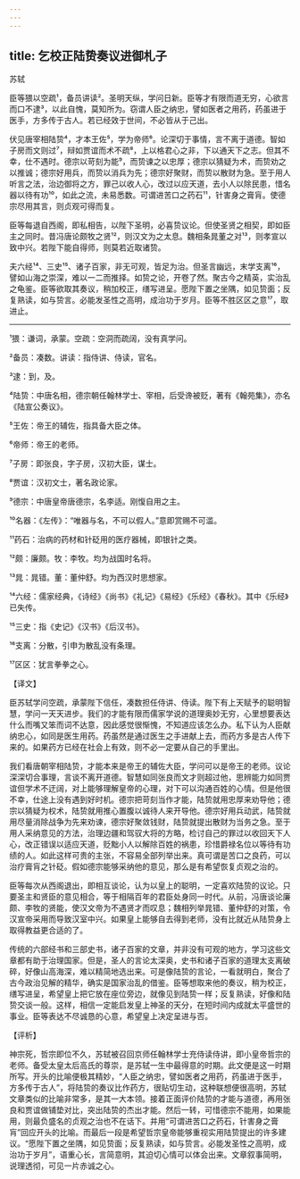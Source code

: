 ```yaml
---
---
---
```

title: 乞校正陆贽奏议进御札子
---




苏轼

臣等猥以空疏¹，备员讲读²。圣明天纵，学问日新。臣等才有限而道无穷，心欲言而口不逮³，以此自愧，莫知所为。窃谓人臣之纳忠，譬如医者之用药，药虽进于医手，方多传于古人。若已经效于世间，不必皆从于己出。

伏见唐宰相陆贽⁴，才本王佐⁵，学为帝师⁶。论深切于事情，言不离于道德。智如子房而文则过⁷，辩如贾谊而术不疏⁸，上以格君心之非，下以通天下之志。但其不幸，仕不遇时。德宗以苛刻为能⁹，而贽谏之以忠厚；德宗以猜疑为术，而贽劝之以推诚；德宗好用兵，而贽以消兵为先；德宗好聚财，而贽以散财为急。至于用人听言之法，治边御将之方，罪己以收人心，改过以应天道，去小人以除民患，惜名器以待有功¹⁰，如此之流，未易悉数。可谓进苦口之药石¹¹，针害身之膏肓。使德宗尽用其言，则贞观可得而复。

臣等每退自西阁，即私相告，以陛下圣明，必喜贽议论。但使圣贤之相契，即如臣主之同时。昔冯唐论颇牧之贤¹²，则汉文为之太息。魏相条晁董之对¹³，则孝宣以致中兴。若陛下能自得师，则莫若近取诸贽。

夫六经¹⁴、三史¹⁵、诸子百家，非无可观，皆足为治。但圣言幽远，末学支离¹⁶，譬如山海之崇深，难以一二而推择。如贽之论，开卷了然。聚古今之精英，实治乱之龟鉴。臣等欲取其奏议，稍加校正，缮写进呈。愿陛下置之坐隅，如见贽面；反复熟读，如与贽言。必能发圣性之高明，成治功于岁月。臣等不胜区区之意¹⁷，取进止。



***



¹猥：谦词，承蒙。空疏：空洞而疏阔，没有真学问。

²备员：凑数。讲读：指侍讲、侍读，官名。

³逮：到，及。

⁴陆贽：中唐名相，德宗朝任翰林学士、宰相，后受谗被贬，著有《翰苑集》，亦名《陆宣公奏议》。

⁵王佐：帝王的辅佐，指具备大臣之体。

⁶帝师：帝王的老师。

⁷子房：即张良，字子房，汉初大臣，谋士。

⁸贾谊：汉初文士，著名政论家。

⁹德宗：中唐皇帝唐德宗，名李适。刚愎自用之主。

¹⁰名器：《左传》：“唯器与名，不可以假人。”意即赏赐不可滥。

¹¹药石：治病的药材和针砭用的医疗器械，即银针之类。

¹²颇：廉颇。牧：李牧。均为战国时名将。

¹³晁：晁错。董：董仲舒。均为西汉时思想家。

¹⁴六经：儒家经典，《诗经》《尚书》《礼记》《易经》《乐经》《春秋》。其中《乐经》已失传。

¹⁵三史：指《史记》《汉书》《后汉书》。

¹⁶支离：分散，引申为散乱没有条理。

¹⁷区区：犹言拳拳之心。

【译文】

臣苏轼学问空疏，承蒙陛下信任，凑数担任侍讲、侍读。陛下有上天赋予的聪明智慧，学问一天天进步。我们的才能有限而儒家学说的道理奥妙无穷，心里想要表达什么而嘴又笨而词不达意，因此感觉很惭愧，不知道应该怎么办。私下认为人臣献纳忠心，如同是医生用药。药虽然是通过医生之手进献上去，而药方多是古人传下来的。如果药方已经在社会上有效，则不必一定要从自己的手里出。

我们看唐朝宰相陆贽，才能本来是帝王的辅佐大臣，学问可以是帝王的老师。议论深深切合事理，言谈不离开道德。智慧如同张良而文才则超过他，思辨能力如同贾谊但学术不迂阔，对上能够理解皇帝的心理，对下可以沟通百姓的心情。但是他很不幸，仕途上没有遇到好时机。德宗把苛刻当作才能，陆贽就用忠厚来劝导他；德宗以猜疑为权术，陆贽就用推心置腹以诚待人来开导他。德宗好用兵动武，陆贽就用尽量消除战争为先来劝谏，德宗好聚敛钱财，陆贽就提出散财为当务之急。至于用人采纳意见的方法，治理边疆和驾驭大将的方略，检讨自己的罪过以收回天下人心，改正错误以适应天道，贬黜小人以解除百姓的祸患，珍惜爵禄名位以等待有功绩的人。如此这样可贵的主张，不容易全部列举出来。真可谓是苦口之良药，可以治疗膏肓之针砭。假如德宗能够采纳他的意见，那么是有希望恢复贞观之治的。

臣等每次从西阁退出，即相互谈论，认为以皇上的聪明，一定喜欢陆贽的议论。只要圣主和贤臣的意见相合，等于相隔百年的君臣处身同一时代。从前，冯唐谈论廉颇、李牧的贤能，使汉文帝为不遇贤才而叹息；魏相列举晁错、董仲舒的对策，令汉宣帝采用而导致汉室中兴。如果皇上能够自去得到老师，没有比就近从陆贽身上取得教益更合适的了。

传统的六部经书和三部史书，诸子百家的文章，并非没有可观的地方，学习这些文章都有助于治理国家。但是，圣人的言论太深奥，史书和诸子百家的道理太支离破碎，好像山高海深，难以精简地选出来。可是像陆贽的言论，一看就明白，聚合了古今政治见解的精华，确实是国家治乱的借鉴。臣等想取来他的奏议，稍为校正，缮写进呈，希望皇上把它放在座位旁边，就像见到陆贽一样；反复熟读，好像和陆贽交谈一般。这样，相信一定能启发皇上神圣的天分，在短时间内成就太平盛世的事业。臣等表达不尽诚恳的心意，希望皇上决定呈进与否。

【评析】

神宗死，哲宗即位不久，苏轼被召回京师任翰林学士充侍读侍讲，即小皇帝哲宗的老师。备受太皇太后高氏的尊崇，是苏轼一生中最得意的时期。此文便是这一时期所写。开头的比喻便极其精妙，“人臣之纳忠，譬如医者之用药，药虽进于医手，方多传于古人”，将陆贽的奏议比作药方，很贴切生动，这种联想便很高明，苏轼文章类似的比喻非常多，是其一大本领。接着正面评价陆贽的才能与道德，再用张良和贾谊做铺垫对比，突出陆贽的杰出才能。然后一转，可惜德宗不能用，如果能用，则最负盛名的贞观之治也不在话下。并用“可谓进苦口之药石，针害身之膏肓”回应开头的比喻。而最后一段是希望哲宗皇帝能够重视实用陆贽提出的许多建议。“愿陛下置之坐隅，如见贽面；反复熟读，如与贽言。必能发圣性之高明，成治功于岁月”，语重心长，言简意明，其迫切心情可以体会出来。文章叙事简明，说理透彻，可见一片赤诚之心。